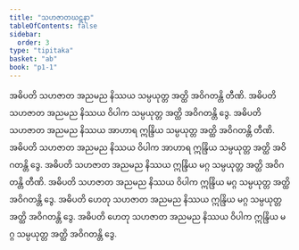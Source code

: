 ```yaml
---
title: "သဟဇာတဃဋနာ"
tableOfContents: false
sidebar:
  order: 3
type: "tipitaka"
basket: "ab"
book: "p1-1"
---
```



<DynamicBreadcrumb />

<Paragraph number="1958" book="p1-1">
အဓိပတိ သဟဇာတ အညမည နိဿယ သမ္ပယုတ္တ အတ္ထိ အဝိဂတန္တိ တီဏိ. အဓိပတိ သဟဇာတ အညမည နိဿယ ဝိပါက သမ္ပယုတ္တ အတ္ထိ အဝိဂတန္တိ ဒွေ.
</Paragraph>

<Paragraph number="1959" book="p1-1">
အဓိပတိ သဟဇာတ အညမည နိဿယ အာဟာရ ဣန္ဒြိယ သမ္ပယုတ္တ အတ္ထိ အဝိဂတန္တိ တီဏိ. အဓိပတိ သဟဇာတ အညမည နိဿယ ဝိပါက အာဟာရ ဣန္ဒြိယ သမ္ပယုတ္တ အတ္ထိ အဝိဂတန္တိ ဒွေ.
</Paragraph>

<Paragraph number="1960" book="p1-1">
အဓိပတိ သဟဇာတ အညမည နိဿယ ဣန္ဒြိယ မဂ္ဂ သမ္ပယုတ္တ အတ္ထိ အဝိဂတန္တိ တီဏိ. အဓိပတိ သဟဇာတ အညမည နိဿယ ဝိပါက ဣန္ဒြိယ မဂ္ဂ သမ္ပယုတ္တ အတ္ထိ အဝိဂတန္တိ ဒွေ.
</Paragraph>

<Paragraph number="1961" book="p1-1">
အဓိပတိ ဟေတု သဟဇာတ အညမည နိဿယ ဣန္ဒြိယ မဂ္ဂ သမ္ပယုတ္တ အတ္ထိ အဝိဂတန္တိ ဒွေ. အဓိပတိ ဟေတု သဟဇာတ အညမည နိဿယ ဝိပါက ဣန္ဒြိယ မဂ္ဂ သမ္ပယုတ္တ အတ္ထိ အဝိဂတန္တိ ဒွေ.
</Paragraph>